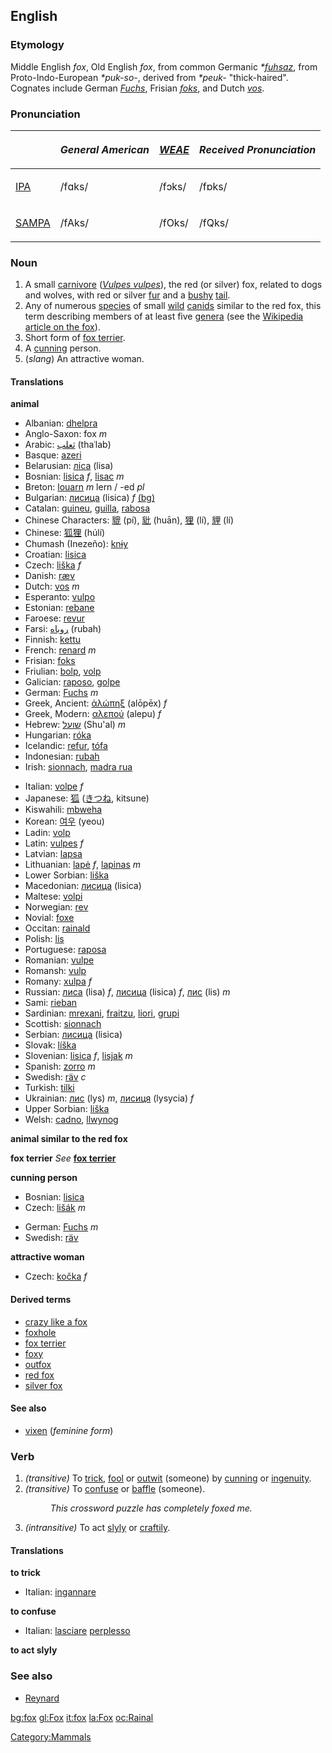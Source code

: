 ==English==
[[Category:Mammals]]

===Etymology===
Middle English ''fox'', Old English ''fox'', from common Germanic ''*[[fuhsaz]]'', from Proto-Indo-European ''*puk-so-'', derived from ''*peuk-'' "thick-haired".  Cognates include German ''[[Fuchs]]'', Frisian ''[[foks]]'', and Dutch ''[[vos]]''.

=== Pronunciation ===
{| border=1 cellpadding=5
! !! ''General American'' !! ''[[WEAE]]'' !! ''Received Pronunciation''
|-
| [[w:IPA|IPA]] || /fɑks/ || /fɔks/ || /fɒks/
|-
| [[w:SAMPA|SAMPA]] || /fAks/ || /fOks/ || /fQks/
|}

=== Noun ===
{{Wikipediapar|Fox (disambiguation)}}
{{en-noun|fox|foxes}}

# A small [[carnivore]] (''[[Vulpes vulpes]]''), the red (or silver) fox, related to dogs and wolves, with red or silver [[fur]] and a [[bushy]] [[tail]].
# Any of numerous [[species]] of small [[wild]] [[canid]]s similar to the red fox, this term describing members of at least five [[genera]] (see the [[w:Fox|Wikipedia article on the fox]]).
# Short form of [[fox terrier]].
#A [[cunning]] person.
#(''slang'') An attractive woman.

====Translations====

'''animal'''
{{top}}
*Albanian: [[dhelpra]]
*Anglo-Saxon: fox ''m''
*Arabic: [[ثعلب]] (thaʿlab)
*Basque: [[azeri]]
*Belarusian: [[ліса]] (lisa)
*Bosnian: [[lisica]] ''f'', [[lisac]] ''m''
*Breton: [[louarn]] ''m'' lern / -ed ''pl''
*Bulgarian: [[лисица]] (lisica) ''f'' [[:bg:лисица|(bg)]]
*Catalan: [[guineu]], [[guilla]], [[rabosa]]
*Chinese Characters: [[貔]] (pí), [[豼]] (huān), [[狸]] (lí), [[貍]] (lí)
*Chinese: [[狐狸]] (húlí)
*Chumash (Inezeño): [[knɨy]]
*Croatian: [[lisica]]
*Czech: [[liška]] ''f''
*Danish: [[ræv]]
*Dutch: [[vos]] ''m''
*Esperanto: [[vulpo]]
*Estonian: [[rebane]]
*Faroese: [[revur]]
*Farsi: [[روباه]] (rubah)
*Finnish: [[kettu]]
*French: [[renard]] ''m''
*Frisian: [[foks]]
*Friulian: [[bolp]], [[volp]]
*Galician: [[raposo]], [[golpe]]
*German: [[Fuchs]] ''m''
*Greek, Ancient: [[ἀλώπηξ]] (alōpēx) ''f''
*Greek, Modern: [[αλεπού]] (alepu) ''f''
*Hebrew: [[שועל]] (Shu'al) ''m''
*Hungarian: [[róka]]
*Icelandic: [[refur]], [[tófa]]
*Indonesian: [[rubah]]
*Irish: [[sionnach]], [[madra rua]]
{{mid}}
*Italian: [[volpe]] ''f''
*Japanese: [[狐]] ([[きつね]], kitsune)
*Kiswahili: [[mbweha]]
*Korean: [[여우]] (yeou)
*Ladin: [[volp]]
*Latin: [[vulpes]] ''f''
*Latvian: [[lapsa]]
*Lithuanian: [[lapė]] ''f'', [[lapinas]] ''m''
*Lower Sorbian: [[liška]]
*Macedonian: [[лисица]] (lisica)
*Maltese: [[volpi]]
*Norwegian: [[rev]]
*Novial: [[foxe]]
*Occitan: [[rainald]]
*Polish: [[lis]] '' ''
*Portuguese: [[raposa]]
*Romanian: [[vulpe]]
*Romansh: [[vulp]]
*Romany: [[xulpa]] ''f''
*Russian: [[лиса]] (lisa) ''f'', [[лисица]] (lisica) ''f'', [[лис]] (lis) ''m'' 
*Sami: [[rieban]]
*Sardinian: [[mrexani]], [[fraitzu]], [[liori]], [[grupi]]
*Scottish: [[sionnach]]
*Serbian: [[лисица]] (lisica)
*Slovak: [[líška]]
*Slovenian: [[lisica]] ''f'', [[lisjak]] ''m''
*Spanish: [[zorro]] ''m''
*Swedish: [[räv]] ''c''
*Turkish: [[tilki]]
*Ukrainian: [[лис]] (lys) ''m'', [[лисиця]] (lysycia) ''f''
*Upper Sorbian: [[liška]]
*Welsh: [[cadno]], [[llwynog]]
{{bottom}}

'''animal similar to the red fox'''
{{top}}
{{mid}}
{{bottom}}

'''fox terrier'''
''See'' '''[[fox terrier]]'''

'''cunning person'''
{{top}}
*Bosnian: [[lisica]]
*Czech: [[lišák]] ''m''
{{mid}}
*German: [[Fuchs]] ''m''
*Swedish: [[räv]]
{{bottom}}

'''attractive woman'''
{{top}}<!--languages from A to I go here-->
*Czech: [[kočka]] ''f''
{{mid}}<!--languages from J to Z go here-->
{{bottom}}

====Derived terms====
*[[crazy like a fox]]
*[[foxhole]]
*[[fox terrier]]
*[[foxy]]
*[[outfox]]
*[[red fox]]
*[[silver fox]]

====See also====
*[[vixen]] (''feminine form'')

===Verb===
{{en-verb|fox|foxes|foxed|foxing}}

#''(transitive)'' To [[trick]], [[fool]] or [[outwit]] (someone) by [[cunning]] or [[ingenuity]].
#''(transitive)'' To [[confuse]] or [[baffle]] (someone).
#:''This crossword puzzle has completely foxed me.''
#''(intransitive)'' To act [[slyly]] or [[craftily]].


====Translations====
'''to trick'''
{{top}}
*Italian: [[ingannare]]
{{mid}}
{{bottom}}

'''to confuse'''
{{top}}
*Italian: [[lasciare]] [[perplesso]]
{{mid}}
{{bottom}}

'''to act slyly'''
{{top}}
{{mid}}
{{bottom}}


===See also===
*[[Reynard]]
[[bg:fox]]
[[gl:Fox]]
[[it:fox]]
[[la:Fox]]
[[oc:Rainal]]